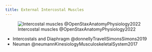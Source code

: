 ```yaml
---
title: External Intercostal Muscles
---
```


![Intercostal muscles @OpenStaxAnatomyPhysiology2022](/The Archive/Images/OpenStax Anatomy and Physiology 2e/fig11.18 Intercostal Muscles.jpeg){#fig-openstax-fig11.18}

::: {.callout title="Reading list"}

- Intercostals and Diaphragm @donnellyTravellSimonsSimons2019
- Neuman @neumannKinesiologyMusculoskeletalSystem2017

:::
